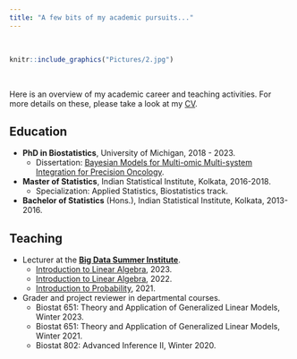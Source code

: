 ```yaml
---
title: "A few bits of my academic pursuits..."
---
```


<br>

```r
knitr::include_graphics("Pictures/2.jpg")
```

<br>

Here is an overview of my academic career and teaching activities. For more details on these, please take a look at my [CV](https://bit.ly/rbCV).

## Education

- **PhD in Biostatistics**, University of Michigan, 2018 - 2023.
  - Dissertation: [Bayesian Models for Multi-omic Multi-system Integration for Precision Oncology](https://deepblue.lib.umich.edu/handle/2027.42/177797).
- **Master of Statistics**, Indian Statistical Institute, Kolkata, 2016-2018.
  - Specialization: Applied Statistics, Biostatistics track.
- **Bachelor of Statistics** (Hons.), Indian Statistical Institute, Kolkata, 2013-2016.

## Teaching

- Lecturer at the [**Big Data Summer Institute**](https://sph.umich.edu/bdsi/).
  - [Introduction to Linear Algebra](https://sph.hosted.panopto.com/Panopto/Pages/Viewer.aspx?id=4df8ac5c-a26f-4a6c-bca6-b026015bb1c5), 2023.
  - [Introduction to Linear Algebra](https://sph.hosted.panopto.com/Panopto/Pages/Viewer.aspx?id=1e37e945-7634-45a2-aba6-aebd01212e07), 2022.
  - [Introduction to Probability](https://sph.hosted.panopto.com/Panopto/Pages/Viewer.aspx?id=f29a5ab0-4ff9-451c-b29e-ad400048d11b), 2021.
- Grader and project reviewer in departmental courses.
  - Biostat 651: Theory and Application of Generalized Linear Models, Winter 2023.
  - Biostat 651: Theory and Application of Generalized Linear Models, Winter 2021.
  - Biostat 802: Advanced Inference II, Winter 2020.
